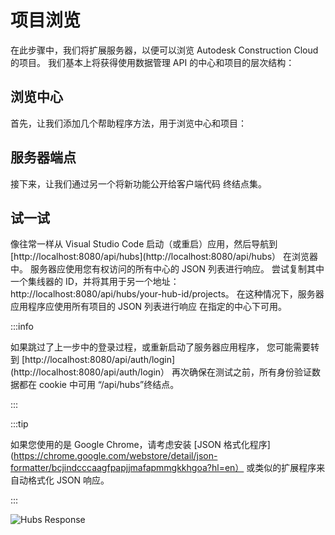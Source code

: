 
# 项目浏览

在此步骤中，我们将扩展服务器，以便可以浏览 Autodesk Construction Cloud 的项目。
我们基本上将获得使用数据管理 API 的中心和项目的层次结构：

## 浏览中心

首先，让我们添加几个帮助程序方法，用于浏览中心和项目：

<NodeJsVsCodeHubs />

## 服务器端点

接下来，让我们通过另一个将新功能公开给客户端代码
终结点集。

<NodeJsVsCodeEndpoints />

## 试一试

像往常一样从 Visual Studio Code 启动（或重启）应用，然后导航到
[http://localhost:8080/api/hubs](http://localhost:8080/api/hubs） 在浏览器中。
服务器应使用您有权访问的所有中心的 JSON 列表进行响应。
尝试复制其中一个集线器的 ID，并将其用于另一个地址：http://localhost:8080/api/hubs/your-hub-id/projects。
在这种情况下，服务器应用程序应使用所有项目的 JSON 列表进行响应
在指定的中心下可用。



:::info

如果跳过了上一步中的登录过程，或重新启动了服务器应用程序，
您可能需要转到 [http://localhost:8080/api/auth/login](http://localhost:8080/api/auth/login）
再次确保在测试之前，所有身份验证数据都在 cookie 中可用
“/api/hubs”终结点。


:::





:::tip

如果您使用的是 Google Chrome，请考虑安装 [JSON 格式化程序](https://chrome.google.com/webstore/detail/json-formatter/bcjindcccaagfpapjjmafapmmgkkhgoa?hl=en）
或类似的扩展程序来自动格式化 JSON 响应。


:::



![Hubs Response](./_shared/hubs-response.webp)
